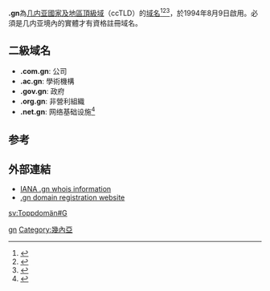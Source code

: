 {{expand English|time=2018-04-01T09:26:54+00:00}}
{{noteTA|G1=地名}}
'''.gn'''為[[几内亚|几内亚]][[國家及地區頂級域|國家及地區頂級域]]（ccTLD）的[[域名|域名]]<ref>{{Cite book|title=常用电脑词语速查手册|last=何弘主编|first=|publisher=西安：西安出版社|date=2000-07|isbn=7-80594-644-2|location=|pages=201-202}}</ref><ref>{{Cite book|title=英德汉广播电视技术词典|last=（德）赫伯特·蒂尔曼（Herbert Tillmann）编；梁瑛等译|first=|publisher=北京：中国广播电视出版社|year=2002|isbn=7-5043-3793-5|location=|pages=440-442}}</ref><ref>{{Cite book|title=大学计算机基础|last=刘丕娥主编|first=|publisher=哈尔滨：哈尔滨工业大学出版社|year=2010|isbn=978-7-5603-3056-3|location=|pages=342-345}}</ref>，於1994年8月9日啟用。必須是几内亚境內的實體才有資格註冊域名。
==二級域名==

* '''.com.gn''': 公司
* '''.ac.gn''': 學術機構
* '''.gov.gn''': 政府
* '''.org.gn''': 非營利組織
* '''.net.gn''': 网络基础设施<ref>{{cite web |url=http://psg.com/dns/gn/gn.txt |format=TXT |title=GN DOMAIN TEMPLATE....: 2.31 2004.11.03 |website=Psg.com |accessdate=2016-09-26 |archive-date=2022-01-19 |archive-url=https://web.archive.org/web/20220119173227/https://psg.com/dns/gn/gn.txt }}</ref>
== 参考 ==
{{reflist}}

== 外部連結 ==
* [http://www.iana.org/root-whois/gn.htm IANA .gn whois information]{{Wayback|url=http://www.iana.org/root-whois/gn.htm |date=20060427184235 }}
* [http://psg.com/dns/gn/index.html .gn domain registration website]{{Wayback|url=http://psg.com/dns/gn/index.html |date=20060719065939 }}

{{CcTLD}}
{{网络小作品}}

[[Category:國家及地區頂級域|gn]]
[[Category:幾內亞|Category:幾內亞]]

[[sv:Toppdomän#G|sv:Toppdomän#G]]